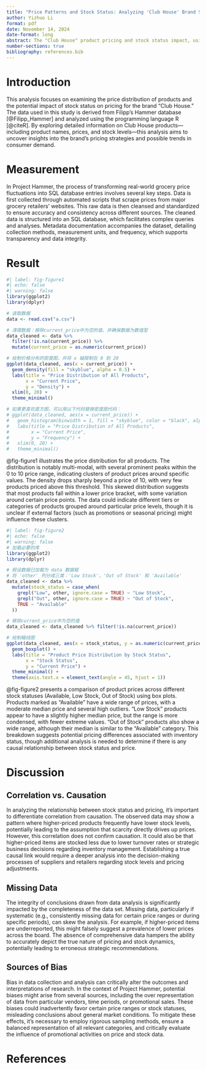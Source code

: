 ---
title: "Price Patterns and Stock Status: Analyzing 'Club House' Brand Strategies"
author: Yizhuo Li
format: pdf
date: November 14, 2024
date-format: long
abstract: The "Club House" product pricing and stock status impact, using data from the Filipp Hammer database. Results show most products priced low, with slight price differences by stock status. Caution is advised due to causation, missing data, and bias concerns, providing insights into potential influences on Club House’s pricing strategy.
number-sections: true
bibliography: references.bib
---

# Introduction
This analysis focuses on examining the price distribution of products and the potential impact of stock status on pricing for the brand "Club House." The data used in this study is derived from Filipp’s Hammer database [@Filipp_Hammer] and analyzed using the programming language R [@citeR]. By exploring detailed information on Club House products—including product names, prices, and stock levels—this analysis aims to uncover insights into the brand's pricing strategies and possible trends in consumer demand.

# Measurement
In Project Hammer, the process of transforming real-world grocery price fluctuations into SQL database entries involves several key steps. Data is first collected through automated scripts that scrape prices from major grocery retailers’ websites. This raw data is then cleansed and standardized to ensure accuracy and consistency across different sources. The cleaned data is structured into an SQL database, which facilitates complex queries and analyses. Metadata documentation accompanies the dataset, detailing collection methods, measurement units, and frequency, which supports transparency and data integrity.

# Result
```{r}
#| label: fig-figure1
#| echo: false
#| warning: false
library(ggplot2)
library(dplyr)

# 读取数据
data <- read.csv("a.csv")

# 清理数据：移除current_price中为空的值，并确保数据为数值型
data_cleaned <- data %>%
  filter(!is.na(current_price)) %>%
  mutate(current_price = as.numeric(current_price))

# 绘制价格分布的密度图，并将 x 轴限制在 0 到 20
ggplot(data_cleaned, aes(x = current_price)) +
  geom_density(fill = "skyblue", alpha = 0.5) +
  labs(title = "Price Distribution of All Products",
       x = "Current Price",
       y = "Density") +
  xlim(0, 20) +
  theme_minimal()

# 如果更喜欢直方图，可以用以下代码替换密度图代码：
# ggplot(data_cleaned, aes(x = current_price)) +
#   geom_histogram(binwidth = 1, fill = "skyblue", color = "black", alpha = 0.7) +
#   labs(title = "Price Distribution of All Products",
#        x = "Current Price",
#        y = "Frequency") +
#   xlim(0, 20) +
#   theme_minimal()

```
@fig-figure1 illustrates the price distribution for all products. The distribution is notably multi-modal, with several prominent peaks within the 0 to 10 price range, indicating clusters of product prices around specific values. The density drops sharply beyond a price of 10, with very few products priced above this threshold. This skewed distribution suggests that most products fall within a lower price bracket, with some variation around certain price points. The data could indicate different tiers or categories of products grouped around particular price levels, though it is unclear if external factors (such as promotions or seasonal pricing) might influence these clusters.
\newpage
```{r}
#| label: fig-figure2
#| echo: false
#| warning: false
# 加载必要的库
library(ggplot2)
library(dplyr)

# 假设数据已加载为 data 数据框
# 将 'other' 列分成三类：'Low Stock'，'Out of Stock' 和 'Available'
data_cleaned <- data %>%
  mutate(stock_status = case_when(
    grepl("Low", other, ignore.case = TRUE) ~ "Low Stock",
    grepl("Out", other, ignore.case = TRUE) ~ "Out of Stock",
    TRUE ~ "Available"
  ))

# 移除current_price中为空的值
data_cleaned <- data_cleaned %>% filter(!is.na(current_price))

# 绘制箱线图
ggplot(data_cleaned, aes(x = stock_status, y = as.numeric(current_price))) +
  geom_boxplot() +
  labs(title = "Product Price Distribution by Stock Status",
       x = "Stock Status",
       y = "Current Price") +
  theme_minimal() +
  theme(axis.text.x = element_text(angle = 45, hjust = 1))

```
@fig-figure2 presents a comparison of product prices across different stock statuses (Available, Low Stock, Out of Stock) using box plots. Products marked as “Available” have a wide range of prices, with a moderate median price and several high outliers. "Low Stock" products appear to have a slightly higher median price, but the range is more condensed, with fewer extreme values. “Out of Stock” products also show a wide range, although their median is similar to the “Available” category. This breakdown suggests potential pricing differences associated with inventory status, though additional analysis is needed to determine if there is any causal relationship between stock status and price.

# Discussion
## Correlation vs. Causation

In analyzing the relationship between stock status and pricing, it's important to differentiate correlation from causation. The observed data may show a pattern where higher-priced products frequently have lower stock levels, potentially leading to the assumption that scarcity directly drives up prices. However, this correlation does not confirm causation. It could also be that higher-priced items are stocked less due to lower turnover rates or strategic business decisions regarding inventory management. Establishing a true causal link would require a deeper analysis into the decision-making processes of suppliers and retailers regarding stock levels and pricing adjustments.

## Missing Data

The integrity of conclusions drawn from data analysis is significantly impacted by the completeness of the data set. Missing data, particularly if systematic (e.g., consistently missing data for certain price ranges or during specific periods), can skew the analysis. For example, if higher-priced items are underreported, this might falsely suggest a prevalence of lower prices across the board. The absence of comprehensive data hampers the ability to accurately depict the true nature of pricing and stock dynamics, potentially leading to erroneous strategic recommendations.

## Sources of Bias

Bias in data collection and analysis can critically alter the outcomes and interpretations of research. In the context of Project Hammer, potential biases might arise from several sources, including the over representation of data from particular vendors, time periods, or promotional sales. These biases could inadvertently favor certain price ranges or stock statuses, misleading conclusions about general market conditions. To mitigate these effects, it's necessary to employ rigorous sampling methods, ensure a balanced representation of all relevant categories, and critically evaluate the influence of promotional activities on price and stock data.

\newpage
# References
